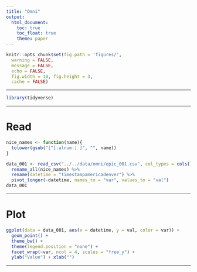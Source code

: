 ```yaml
---
title: "Omni"
output:
  html_document:
    toc: true
    toc_float: true
    theme: paper
---
```


```r
knitr::opts_chunk$set(fig.path = 'figures/',
  warning = FALSE,
  message = FALSE,
  echo = FALSE,
  fig.width = 10, fig.height = 3,
  cache = FALSE)
```

---

```r
library(tidyverse)
```

---

# Read

```r
nice_names <- function(name){
  tolower(gsub("[^[:alnum:] ]", "", name))
}
```

```r
data_001 <- read_csv("../../data/omni/epic_001.csv", col_types = cols()) %>%
  rename_all(nice_names) %>%
  rename(datetime = "timestampamericadenver") %>%
  pivot_longer(-datetime, names_to = "var", values_to = "val")
data_001
```

---

# Plot

```r
ggplot(data = data_001, aes(x = datetime, y = val, color = var)) +
  geom_point() +
  theme_bw() +
  theme(legend.position = "none") +
  facet_wrap(~var, ncol = 4, scales = "free_y") +
  ylab("Value") + xlab("")
```

---

